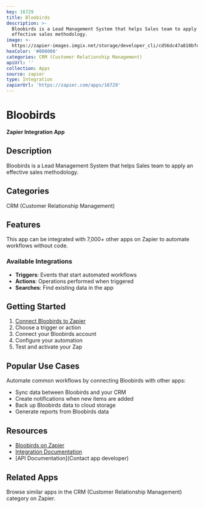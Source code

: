 ```yaml
---
key: 16729
title: Bloobirds
description: >-
  Bloobirds is a Lead Management System that helps Sales team to apply an
  effective sales methodology.
image: >-
  https://zapier-images.imgix.net/storage/developer_cli/cd56dc47a810bfe2ca84e1c604da84a4.png?auto=format%2Ccompress&ixlib=python-3.0.0&q=50
hexColor: '#000000'
categories: CRM (Customer Relationship Management)
apiUrl: ''
collection: Apps
source: zapier
type: Integration
zapierUrl: 'https://zapier.com/apps/16729'
---
```

# Bloobirds

**Zapier Integration App**

## Description

Bloobirds is a Lead Management System that helps Sales team to apply an effective sales methodology.

## Categories

CRM (Customer Relationship Management)

## Features

This app can be integrated with 7,000+ other apps on Zapier to automate workflows without code.

### Available Integrations

- **Triggers**: Events that start automated workflows
- **Actions**: Operations performed when triggered
- **Searches**: Find existing data in the app

## Getting Started

1. [Connect Bloobirds to Zapier](https://zapier.com/apps/16729)
2. Choose a trigger or action
3. Connect your Bloobirds account
4. Configure your automation
5. Test and activate your Zap

## Popular Use Cases

Automate common workflows by connecting Bloobirds with other apps:

- Sync data between Bloobirds and your CRM
- Create notifications when new items are added
- Back up Bloobirds data to cloud storage
- Generate reports from Bloobirds data

## Resources

- [Bloobirds on Zapier](https://zapier.com/apps/16729)
- [Integration Documentation](https://zapier.com/apps/16729/integrations)
- [API Documentation](Contact app developer)

## Related Apps

Browse similar apps in the CRM (Customer Relationship Management) category on Zapier.
